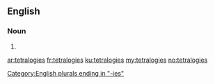 ==English==

===Noun===
{{head|en}}

# {{plural of|tetralogy}}

[[Category:English plurals ending in "-ies"]]

[[ar:tetralogies]]
[[fr:tetralogies]]
[[ku:tetralogies]]
[[my:tetralogies]]
[[no:tetralogies]]
